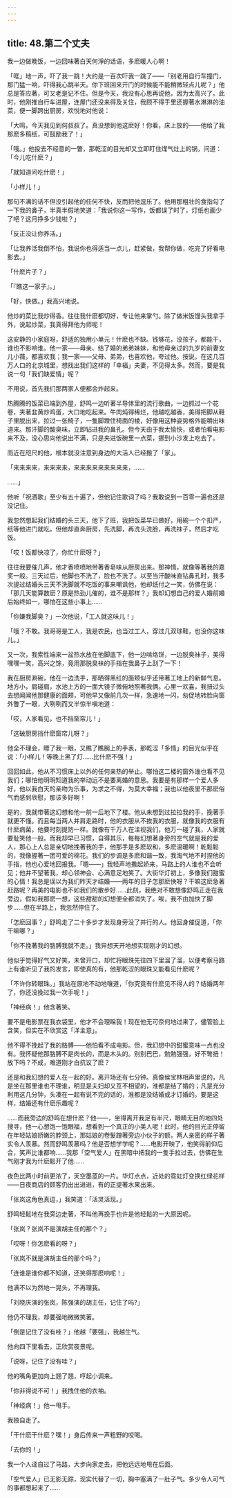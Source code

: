 ```yaml
---
---
---
```

title: 48.第二个丈夫
---







我一边做晚饭，一边回味著白天何淨的话语，多麽暖人心啊！

「哐」地一声，吓了我一跳！大约是一百次吓我一跳了——「别老用自行车撞门，那门猛一响，吓得我心跳半天。你下班回来开门的时候能不能稍微轻点儿呢？」他总是答应著，可又老是记不住。但是今天，我没有心思再说他，因为太高兴了。此时，他刚推自行车进屋，连屋门还没来得及关住，我顾不得手里还握著水淋淋的油菜，便一脚跨出厨房，欢悦地对他说：

「大鸣，今天我见到何叔叔了。真没想到他这麽好！你看，床上放的——他给了我那麽多稿纸，可鼓励我了！」

「哦。」他投去不经意的一瞥，那乾涩的目光却又立即盯住煤气灶上的锅，问道：「今儿吃什麽？」

「就知道问吃什麽！」

「小样儿！」

那句不满的话不但没引起他的任何不快，反而把他逗乐了。他用那粗壮的食指勾了一下我的鼻子，半真半假地笑道：「我说你这一写作，饭都误了时了，灯纸也画少了吧？这月挣多少钱啦？」

「反正没让你养活。」

「让我养活我倒不怕，我说你也得适当一点儿，赶紧做，我帮你做，吃完了好看电影去。」

「什麽片子？」

「『瞧这一家子』。」

「好，快做。」我高兴地说。

他炒的菜比我炒得香。往往我什麽都切好，专让他来掌勺。除了做米饭馒头我拿手外，说起炒菜，我真得拜他为师呢！

这安静的小家庭呀，舒适的独用小单元！什麽也不缺。钱够花，没孩子，都能干，谁也不影响谁。他一家——母亲、结了婚的弟弟妹妹，和他母亲过的九岁的前妻女儿小薇，都喜欢我；我一家——父母、弟弟，也喜欢他，夸过他。按说，在这几百万人口的北京城里，想找出我们这样的「幸福」夫妻，不见得太多。然而，要是我说一句「我们缺爱情」呢？

不用说，首先我们那两家人便都会炸起来。

热腾腾的饭菜已端到外屋，舒鸣一边听著半导体里的流行歌曲，一边抓过一个花卷，夹著韭黄炒鸡蛋，大口地吃起来。牛肉炖得稀烂，他越吃越香，美得把脚从鞋子里脱出来，拉过一张椅子，一隻脚蹬住椅面的棱，好像用这种姿势格外能嚼出味道来。那汗脚的酸臭味，立即钻进我的鼻孔。但今天由于我太愉快，或者怕看电影来不及，没心思向他说出不满，只是夹进饭碗里一点菜，挪到小沙发上吃去了。

而近在咫尺的他，根本就没注意到身边的大活人已经搬了「家」。

「来来来来，来来来来，来来来来来来来来来，……

……」

他听「祝酒歌」至少有五十遍了，但他记住歌词了吗？我敢说到一百零一遍也还是没记住。

我忽然想起我们结婚的头三天，他下了班，我把饭菜早已做好，用碗一个个扣严，纸等他进门就吃。但他却直奔厨房，先洗脚，再洗头洗脸，再洗祙子，然后才吃饭。

「哎！饭都快凉了，你忙什麽呀？」

往往我要催几声，他才香喷喷地带著香皂味从厨房出来。那神情，就像等著我的嘉奖一般。三天过后，他脚也不洗了，脸也不洗了。以至当汗酸味直钻鼻孔时，我多次提过结婚头三天不洗脚就不吃饭的事来嘲讽他，他却纸付之一笑，仿佛在说：「那几天能算数麽？原是热劲儿催的，谁不是那样？」我却幻想自己的爱人婚前婚后始终如一，哪怕在这些小事上……

「你嫌我脚臭？」一次他说，「工人就这味儿！」

「哦？不敢。我哥哥是工人，我是农民，也当过工人，穿过几双球鞋，也没你这味儿。」

又一次，我索性端来一盆热水放在他脚底下，他一边啃烙饼，一边脱臭祙子，美得嘿嘿一笑，高兴之馀，竟用那脱臭祙的手指在我鼻子上刮了一下！

我在厨房涮碗，他在一边洗手，那晒得黑红的面颊似乎还带著工地上的新鲜气息。地方小，肩碰肩，水池上方的一面大镜子微俯地照著我俩。心里一欢喜，我扭过头去想闻闻他那健康的面颊，可他早又像前几次一样，急速地一闪，匆促地转脸向窗外瞥了一眼，大咧咧而又半惊半嗔地道：

「哎，人家看见，也不挡窗帘儿！」

「这破厨房挡什麽窗帘儿呀？」

他全不理会，瞟了我一眼，又瞧了瞧腕上的手表，那乾涩「多情」的目光似乎在说：「小样儿！等晚上黑了灯……比什麽不强！」

回回如此，他从不习惯床上以外的任何亲热的举止。哪怕这二楼的窗外谁也看不见我们；哪怕他明明知道我的举动远不是要离婚的意思。我要是有那样一个爱人多好，他以我白天的亲吻为乐事，为求之不得，为莫大幸福；我也以他夜里不那麽俗气而感到欣慰，那该多好啊！

是的，我就带著这幻想和他一前一后地下了楼。他从未想到过拉拉我的手，挽著手就更不懂。而且每当两人并肩走路时，他的衣服从不挨我的衣服，就像我的衣服有什麽病菌，他要时刻提防一样。就像有千万人在注视我们，他万一碰了我，人家就要耻笑他一般。而我却早已习惯，自得其乐，每每幻想著身旁的空气就是我的爱人，那心上人总是亲切地挽著我的手，他那手是多麽软和，多麽温暖啊！乾鬆鬆的，我像握著一团可爱的棉花。我们的步调是多麽和谐一致，我淘气地不时捏他的手指，他也心爱地回报我。「嗯——」我轻声地撒起娇来，马路上的人谁也不会听见；他并不望著我，却心领神会、心满意足地笑了。大街华灯初上，多像我们甜蜜的心情！我总是误以为我们昨天才结婚——两年的日子怎那麽快呀？干嘛这麽急著赶路呢？再美的电影也不如我们的散步好……此刻，我绝对不敢想像舒鸣正走在我旁边，假如我那麽一想，这些甜甜的幻想便全都消失了。唉，我不由加快了脚步……但在半路上，我忽然停住了。

「怎麽回事？」舒鸣走了二十多步才发现身旁没了并行的人。他回身催促道，「你干嘛哪？」

「你不挽著我的胳膊我就不走。」我异想天开地想实现刚才的幻想。

他似乎觉得好气又好笑，未曾开口，却忙将眼珠先往四下里溜了溜，以便考察马路上有谁听见了我的发言，即使真的有，他那乾涩的眼珠又能看见什麽呢？

「不许你转眼珠。」我站在原地不动地嚷道，「你究竟有什麽见不得人的？结婚两年了，你还没挽过我一次手呢！」

「神经病！」他含著笑。

要不是电影票在我衣袋里，他才不会理睬我！现在他无可奈何地过来了，儘管脸上含笑，但实在不欣赏这「洋主意」。

他不得不挽起了我的胳膊——他怕看不成电影。但，我幻想中的甜蜜意味一点也没有。我怀疑他那胳膊不是肉长的，而是木头的。别别巴巴，勉勉强强，好不彆扭！放下吗？不成，难道刚才白抗议了麽？

还是和我幻想的爱人在一起的好。离开场还有七分钟。真像侯宝林相声里说的，凡是坐在那里谁也不理谁，明显是夫妇却又互不相望的，淮都是结了婚的；凡是充分利用这几分钟，头凑在一起有说不完的话的，淮都是没结婚或才订婚的。要是这样，结婚还有什麽乐趣呢？

……而我旁边的舒鸣在想什麽？他——，坐得离开我足有半尺，眼睛无目的地四处搜寻，他一心想饱一饱眼福，想看到一个真正的小美人呢！此时，他的目光正停留在年轻姑娘娇嫩的脖颈上，那姑娘的卷髮蹭著旁边小伙子的额，两人亲密的样子著实令人羡慕。然而舒鸣羡慕吗？他是否想学学呢？……电影开映了，他笑得前仰后合，笑声比谁都响……我那「空气爱人」在黑暗中把我的一隻手拉过去，仿佛在生气刚才我为什麽鬆开了他……

夜色比两小时前更浓了，天空墨蓝的一片。华灯点点，近处的霓虹灯变换红绿花样——日夜商店的顾客仍出出进进，有的正提著水果出来。

「张岚这角色真逗，」我笑道：「活灵活现。」

舒鸣轻鬆地在我旁边走著，不叫他再挽手也许是他轻鬆的一大原因呢。

「张岚？张岚不是演胡主任的那个？」

「哎呀！你怎麽看的呀？」

「张岚不就是演胡主任的那个吗？」

「连谁是谁你都不知道，还笑得那麽响呢！」

他满不以为然地一晃头，不再理我。

「刘晓庆演的张岚，陈强演的胡主任，记住了吗?」

他仍不理我，却要强地微微笑著。

「倒是记住了没有哇？」他越「要强」，我越生气。

他向四下里看去，正欣赏夜景呢。

「说呀，记住了没有哇？」

他的嘴角更加向上翘了翘，哼起小调来。

「你非得说不可！」我拽住他的衣袖。

「神经病！」他一甩手。

我独自走了。

「干什麽干什麽？嘿！」身后传来一声粗野的咬喝。

「去你的！」

我一个人迳自过了马路，大步向家走去，把他远远地甩在后面。

「空气爱人」已无影无踪，现实代替了一切，胸中塞满了一肚子气。多少令人可气的事都想起来了……